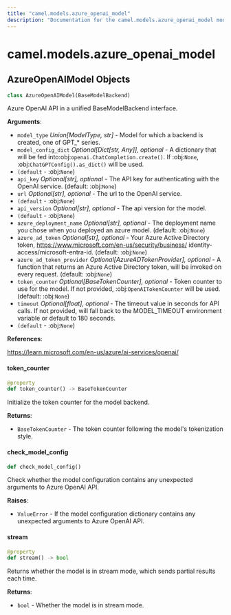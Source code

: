 ```yaml
---
title: "camel.models.azure_openai_model"
description: "Documentation for the camel.models.azure_openai_model module"
---
```


<a id="camel.models.azure_openai_model"></a>

# camel.models.azure\_openai\_model

<a id="camel.models.azure_openai_model.AzureOpenAIModel"></a>

## AzureOpenAIModel Objects

```python
class AzureOpenAIModel(BaseModelBackend)
```

Azure OpenAI API in a unified BaseModelBackend interface.

**Arguments**:

- `model_type` _Union[ModelType, str]_ - Model for which a backend is
  created, one of GPT_* series.
- `model_config_dict` _Optional[Dict[str, Any]], optional_ - A dictionary
  that will be fed into:obj:`openai.ChatCompletion.create()`. If
  :obj:`None`, :obj:`ChatGPTConfig().as_dict()` will be used.
- `(default` - :obj:`None`)
- `api_key` _Optional[str], optional_ - The API key for authenticating with
  the OpenAI service. (default: :obj:`None`)
- `url` _Optional[str], optional_ - The url to the OpenAI service.
- `(default` - :obj:`None`)
- `api_version` _Optional[str], optional_ - The api version for the model.
- `(default` - :obj:`None`)
- `azure_deployment_name` _Optional[str], optional_ - The deployment name
  you chose when you deployed an azure model. (default: :obj:`None`)
- `azure_ad_token` _Optional[str], optional_ - Your Azure Active Directory
  token, https://www.microsoft.com/en-us/security/business/
  identity-access/microsoft-entra-id. (default: :obj:`None`)
- `azure_ad_token_provider` _Optional[AzureADTokenProvider], optional_ - A
  function that returns an Azure Active Directory token, will be
  invoked on every request. (default: :obj:`None`)
- `token_counter` _Optional[BaseTokenCounter], optional_ - Token counter to
  use for the model. If not provided, :obj:`OpenAITokenCounter`
  will be used. (default: :obj:`None`)
- `timeout` _Optional[float], optional_ - The timeout value in seconds for
  API calls. If not provided, will fall back to the MODEL_TIMEOUT
  environment variable or default to 180 seconds.
- `(default` - :obj:`None`)
  

**References**:

  https://learn.microsoft.com/en-us/azure/ai-services/openai/

<a id="camel.models.azure_openai_model.AzureOpenAIModel.token_counter"></a>

#### token\_counter

```python
@property
def token_counter() -> BaseTokenCounter
```

Initialize the token counter for the model backend.

**Returns**:

- `BaseTokenCounter` - The token counter following the model's
  tokenization style.

<a id="camel.models.azure_openai_model.AzureOpenAIModel.check_model_config"></a>

#### check\_model\_config

```python
def check_model_config()
```

Check whether the model configuration contains any
unexpected arguments to Azure OpenAI API.

**Raises**:

- `ValueError` - If the model configuration dictionary contains any
  unexpected arguments to Azure OpenAI API.

<a id="camel.models.azure_openai_model.AzureOpenAIModel.stream"></a>

#### stream

```python
@property
def stream() -> bool
```

Returns whether the model is in stream mode,
which sends partial results each time.

**Returns**:

- `bool` - Whether the model is in stream mode.


